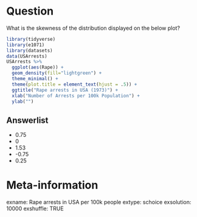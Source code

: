 
Question
========
  
What is the skewness of the distribution displayed on the below plot?
\
```r
library(tidyverse)
library(e1071)
library(datasets)
data(USArrests)
USArrests %>%
  ggplot(aes(Rape)) +
  geom_density(fill="lightgreen") +
  theme_minimal() +
  theme(plot.title = element_text(hjust = .5)) +
  ggtitle("Rape arrests in USA (1973)") +
  xlab("Number of Arrests per 100k Population") +
  ylab("")
```


Answerlist
----------
* 0.75
* 0
* 1.53
* -0.75
* 0.25

Meta-information
================
  exname: Rape arrests in USA per 100k people
extype: schoice
exsolution: 10000
exshuffle: TRUE
